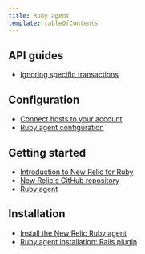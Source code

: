 ```yaml
---
title: Ruby agent
template: tableOfContents
---
```


## API guides

* [Ignoring specific transactions](/docs/agents/ruby-agent/api-guides/ignoring-specific-transactions)

## Configuration

* [Connect hosts to your account](/docs/agents/ruby-agent/configuration/connect-hosts-your-account)
* [Ruby agent configuration](/docs/agents/ruby-agent/configuration/ruby-agent-configuration)

## Getting started

* [Introduction to New Relic for Ruby](/docs/agents/ruby-agent/getting-started/introduction-new-relic-ruby)
* [New Relic's GitHub repository](/docs/agents/ruby-agent/getting-started/new-relics-github-repository)
* [Ruby agent](/docs/agents/ruby-agent)

## Installation

* [Install the New Relic Ruby agent](/docs/agents/ruby-agent/installation/install-new-relic-ruby-agent)
* [Ruby agent installation: Rails plugin](/docs/agents/ruby-agent/installation/ruby-agent-installation-rails-plugin)
